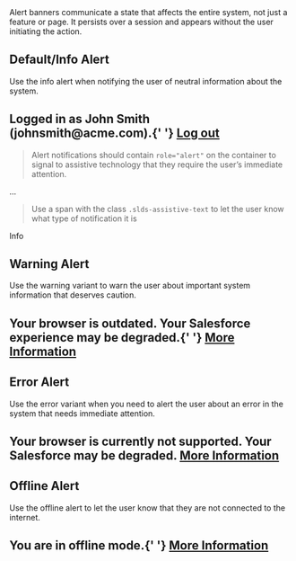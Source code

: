 
<div className="lead">
  Alert banners communicate a state that affects the entire system, not just a feature or page. It persists over a session and appears without the user initiating the action.
</div>

## Default/Info Alert

Use the info alert when notifying the user of neutral information about the system.

<Example title="Alert Informational">
  <CodeView>
    <Alert type="info">
      <UtilityIcon
        containerClassName="slds-m-right_x-small"
        className="slds-icon_x-small"
        assistiveText={false}
        symbol="user"
      />
      <h2>
        Logged in as John Smith (johnsmith@acme.com).{' '}
        <a href="javascript:void(0);">Log out</a>
      </h2>
    </Alert>
  </CodeView>
</Example>

<Blockquote type="a11y" header="Accessible Role">
  Alert notifications should contain <code className="doc">role="alert"</code> on the container to signal to assistive technology that they require the user’s immediate attention.
</Blockquote>

<CodeBlock toggleCode={false}>
  <div className="slds-notify slds-notify_alert slds-theme_alert-texture slds-theme_info" role="alert">...</div>
</CodeBlock>

<Blockquote type="a11y" header="Accessibility Note">
  Use a span with the class <code className="doc">.slds-assistive-text</code> to let the user know what type of notification it is
</Blockquote>

<CodeBlock toggleCode={false}>
  <span className="slds-assistive-text">Info</span>
</CodeBlock>

## Warning Alert

Use the warning variant to warn the user about important system information that deserves caution.

<Example title="Alert Warning">
  <CodeView>
    <Alert type="warning">
      <UtilityIcon
        containerClassName="slds-m-right_x-small"
        className="slds-icon_x-small"
        assistiveText={false}
        symbol="warning"
      />
      <h2>
        Your browser is outdated. Your Salesforce experience may be degraded.{' '}
        <a href="javascript:void(0);">More Information</a>
      </h2>
    </Alert>
  </CodeView>
</Example>

## Error Alert

Use the error variant when you need to alert the user about an error in the system that needs immediate attention.

<Example title="Alert Error">
  <CodeView>
    <Alert type="error">
      <UtilityIcon
        containerClassName="slds-m-right_x-small"
        className="slds-icon_x-small"
        assistiveText={false}
        symbol="error"
      />
      <h2>
        Your browser is currently not supported. Your Salesforce may be
        degraded. <a href="javascript:void(0);">More Information</a>
      </h2>
    </Alert>
  </CodeView>
</Example>

## Offline Alert

Use the offline alert to let the user know that they are not connected to the internet.

<Example title="Alert Offline">
  <CodeView>
    <Alert type="offline">
      <UtilityIcon
        containerClassName="slds-m-right_x-small"
        className="slds-icon_x-small"
        assistiveText={false}
        symbol="offline"
      />
      <h2>
        You are in offline mode.{' '}
        <a href="javascript:void(0);">More Information</a>
      </h2>
    </Alert>
  </CodeView>
</Example>
